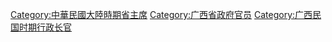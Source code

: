 [[Category:中華民國大陸時期省主席|Category:中華民國大陸時期省主席]]
[[Category:广西省政府官员|Category:广西省政府官员]]
[[Category:广西民国时期行政长官|Category:广西民国时期行政长官]]